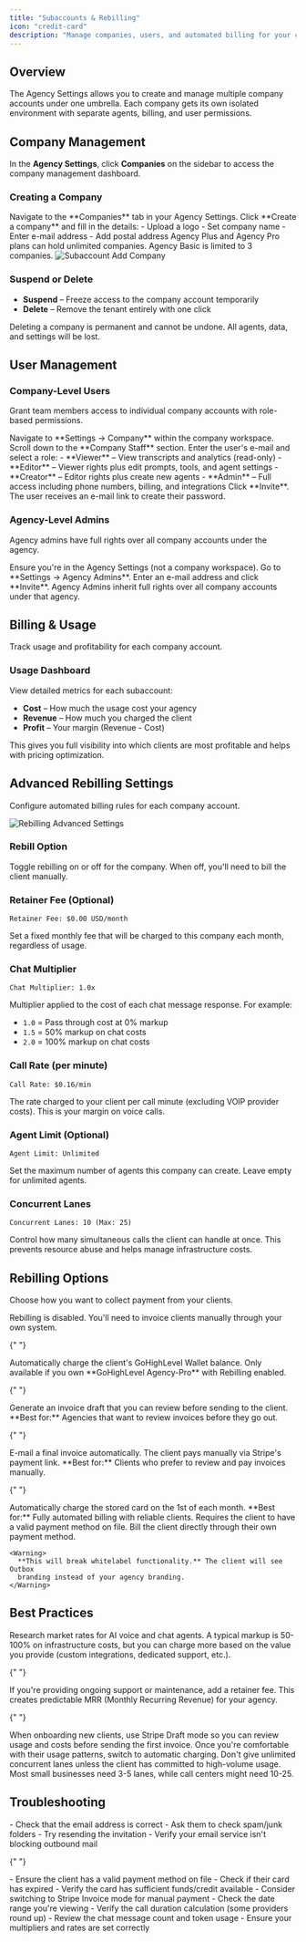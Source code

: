 ```yaml
---
title: "Subaccounts & Rebilling"
icon: "credit-card"
description: "Manage companies, users, and automated billing for your clients"
---
```


## Overview

The Agency Settings allows you to create and manage multiple company accounts under one umbrella. Each company gets its own isolated environment with separate agents, billing, and user permissions.

## Company Management

In the **Agency Settings**, click **Companies** on the sidebar to access the company management dashboard.

### Creating a Company

<Steps>
  <Step title="Open Companies Tab">
    Navigate to the **Companies** tab in your Agency Settings.
  </Step>
  <Step title="Add Company">
    Click **Create a company** and fill in the details: - Upload a logo - Set
    company name - Enter e-mail address - Add postal address
  </Step>
  <Step title="Save">
    Agency Plus and Agency Pro plans can hold unlimited companies. Agency Basic
    is limited to 3 companies.
  </Step>
</Steps>

<Frame>
  <img src="/images/subaccount-add-company.png" alt="Subaccount Add Company" />
</Frame>

### Suspend or Delete

- **Suspend** – Freeze access to the company account temporarily
- **Delete** – Remove the tenant entirely with one click

<Warning>
  Deleting a company is permanent and cannot be undone. All agents, data, and
  settings will be lost.
</Warning>

## User Management

### Company-Level Users

Grant team members access to individual company accounts with role-based permissions.

<Steps>
  <Step title="Go to Company Settings">
    Navigate to **Settings → Company** within the company workspace.
  </Step>
  <Step title="Find Company Staff">
    Scroll down to the **Company Staff** section.
  </Step>
  <Step title="Invite User">
    Enter the user's e-mail and select a role: - **Viewer** – View transcripts
    and analytics (read-only) - **Editor** – Viewer rights plus edit prompts,
    tools, and agent settings - **Creator** – Editor rights plus create new
    agents - **Admin** – Full access including phone numbers, billing, and
    integrations
  </Step>
  <Step title="Send Invitation">
    Click **Invite**. The user receives an e-mail link to create their password.
  </Step>
</Steps>

### Agency-Level Admins

Agency admins have full rights over all company accounts under the agency.

<Steps>
  <Step title="Switch to Agency Settings">
    Ensure you're in the Agency Settings (not a company workspace).
  </Step>
  <Step title="Open Agency Admins">Go to **Settings → Agency Admins**.</Step>
  <Step title="Invite Admin">
    Enter an e-mail address and click **Invite**.
  </Step>
</Steps>

<Info>
  Agency Admins inherit full rights over all company accounts under that agency.
</Info>

## Billing & Usage

Track usage and profitability for each company account.

### Usage Dashboard

View detailed metrics for each subaccount:

- **Cost** – How much the usage cost your agency
- **Revenue** – How much you charged the client
- **Profit** – Your margin (Revenue - Cost)

This gives you full visibility into which clients are most profitable and helps with pricing optimization.

## Advanced Rebilling Settings

Configure automated billing rules for each company account.

<Frame>
  <img
    src="/images/rebilling-advanced-settings.png"
    alt="Rebilling Advanced Settings"
  />
</Frame>

### Rebill Option

Toggle rebilling on or off for the company. When off, you'll need to bill the client manually.

### Retainer Fee (Optional)

```
Retainer Fee: $0.00 USD/month
```

Set a fixed monthly fee that will be charged to this company each month, regardless of usage.

### Chat Multiplier

```
Chat Multiplier: 1.0x
```

Multiplier applied to the cost of each chat message response. For example:

- `1.0` = Pass through cost at 0% markup
- `1.5` = 50% markup on chat costs
- `2.0` = 100% markup on chat costs

### Call Rate (per minute)

```
Call Rate: $0.16/min
```

The rate charged to your client per call minute (excluding VOIP provider costs). This is your margin on voice calls.

### Agent Limit (Optional)

```
Agent Limit: Unlimited
```

Set the maximum number of agents this company can create. Leave empty for unlimited agents.

### Concurrent Lanes

```
Concurrent Lanes: 10 (Max: 25)
```

Control how many simultaneous calls the client can handle at once. This prevents resource abuse and helps manage infrastructure costs.

## Rebilling Options

Choose how you want to collect payment from your clients.

<AccordionGroup>
  <Accordion title="Off">
    Rebilling is disabled. You'll need to invoice clients manually through your
    own system.
  </Accordion>

{" "}

<Accordion title="GHL Wallet">
  Automatically charge the client's GoHighLevel Wallet balance.
  <Warning>
    Only available if you own **GoHighLevel Agency-Pro** with Rebilling enabled.
  </Warning>
</Accordion>

{" "}

<Accordion title="Stripe Draft">
  Generate an invoice draft that you can review before sending to the client.
  **Best for:** Agencies that want to review invoices before they go out.
</Accordion>

{" "}

<Accordion title="Stripe Invoice">
  E-mail a final invoice automatically. The client pays manually via Stripe's
  payment link. **Best for:** Clients who prefer to review and pay invoices
  manually.
</Accordion>

{" "}

<Accordion title="Stripe Charge">
  Automatically charge the stored card on the 1st of each month. **Best for:**
  Fully automated billing with reliable clients.
  <Info>Requires the client to have a valid payment method on file.</Info>
</Accordion>

  <Accordion title="Direct Billing">
    Bill the client directly through their own payment method.
    
    <Warning>
      **This will break whitelabel functionality.** The client will see Outbox
      branding instead of your agency branding.
    </Warning>
  </Accordion>
</AccordionGroup>

## Best Practices

<AccordionGroup>
  <Accordion title="Set competitive but profitable rates">
    Research market rates for AI voice and chat agents. A typical markup is
    50-100% on infrastructure costs, but you can charge more based on the value
    you provide (custom integrations, dedicated support, etc.).
  </Accordion>

{" "}

<Accordion title="Use retainer fees for predictable revenue">
  If you're providing ongoing support or maintenance, add a retainer fee. This
  creates predictable MRR (Monthly Recurring Revenue) for your agency.
</Accordion>

{" "}

<Accordion title="Start with Stripe Draft for new clients">
  When onboarding new clients, use Stripe Draft mode so you can review usage and
  costs before sending the first invoice. Once you're comfortable with their
  usage patterns, switch to automatic charging.
</Accordion>

  <Accordion title="Set concurrent lane limits appropriately">
    Don't give unlimited concurrent lanes unless the client has committed to
    high-volume usage. Most small businesses need 3-5 lanes, while call centers
    might need 10-25.
  </Accordion>
</AccordionGroup>

## Troubleshooting

<AccordionGroup>
  <Accordion title="Client isn't receiving invitation emails">
    - Check that the email address is correct - Ask them to check spam/junk
    folders - Try resending the invitation - Verify your email service isn't
    blocking outbound mail
  </Accordion>

{" "}

<Accordion title="Stripe charges are failing">
  - Ensure the client has a valid payment method on file - Check if their card
  has expired - Verify the card has sufficient funds/credit available - Consider
  switching to Stripe Invoice mode for manual payment
</Accordion>

  <Accordion title="Usage costs seem incorrect">
    - Check the date range you're viewing - Verify the call duration calculation
    (some providers round up) - Review the chat message count and token usage -
    Ensure your multipliers and rates are set correctly
  </Accordion>
</AccordionGroup>
